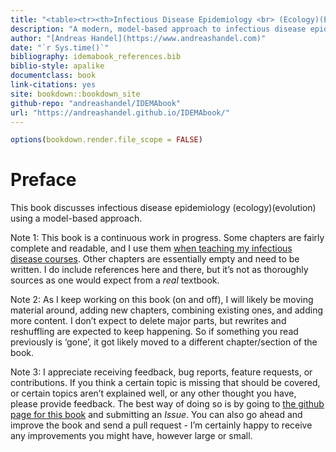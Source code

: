 --- 
title: "<table><tr><th>Infectious Disease Epidemiology <br> (Ecology)(Evlution) <br> - a Model-based Approach (IDEMA)</th><th>![](images/idema_book_logo.png){width=1.5in}</th></tr></table>"
description: "A modern, model-based approach to infectious disease epidemiology"
author: "[Andreas Handel](https://www.andreashandel.com)"
date: "`r Sys.time()`"
bibliography: idemabook_references.bib
biblio-style: apalike
documentclass: book
link-citations: yes
site: bookdown::bookdown_site
github-repo: "andreashandel/IDEMAbook"
url: "https://andreashandel.github.io/IDEMAbook/"
---

```{r, echo = FALSE, include = FALSE}
options(bookdown.render.file_scope = FALSE)
```




# Preface {-}

This book discusses infectious disease epidemiology (ecology)(evolution) using a model-based approach.

Note 1: This book is a continuous work in progress. Some chapters are fairly complete and readable, and I use them [when teaching my infectious disease courses](https://andreashandel.github.io/IDEMAcourse/index.html). Other chapters are essentially empty and need to be written. I do include references here and there, but it's not as thoroughly sources as one would expect from a _real_ textbook.

Note 2: As I keep working on this book (on and off), I will likely be moving material around, adding new chapters, combining existing ones, and adding more content. I don't expect to delete major parts, but rewrites and reshuffling are expected to keep happening. So if something you read previously is 'gone', it got likely moved to a different chapter/section of the book.  

Note 3: I appreciate receiving feedback, bug reports, feature requests, or contributions. If you think a certain topic is missing that should be covered, or certain topics aren't explained well, or any other thought you have, please provide feedback. The best way of doing so is by going to [the github page for this book](https://github.com/andreashandel/IDEMAbook) and submitting an _Issue_. You can also go ahead and improve the book and send a pull request - I'm certainly happy to receive any improvements you might have, however large or small.

